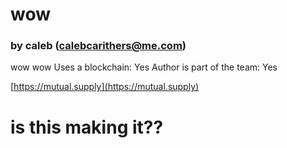 
# wow
### by caleb (calebcarithers@me.com)

wow
wow
Uses a blockchain: Yes
Author is part of the team: Yes
  
[https://mutual.supply](https://mutual.supply)
# is this making it??

